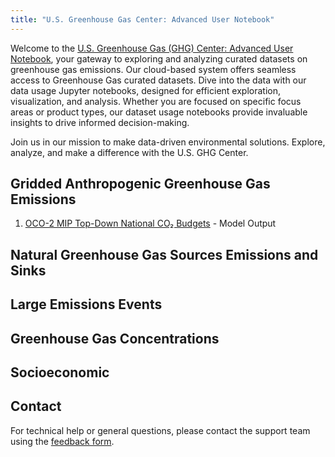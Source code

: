 ```yaml
---
title: "U.S. Greenhouse Gas Center: Advanced User Notebook"
---
```


Welcome to the [U.S. Greenhouse Gas (GHG) Center: Advanced User Notebook](https://earth.gov/ghgcenter), your gateway to exploring and analyzing curated datasets on greenhouse gas emissions.
Our cloud-based system offers seamless access to Greenhouse Gas curated datasets. Dive into the data with our data usage Jupyter notebooks, designed for efficient exploration, visualization, and analysis.
Whether you are focused on specific focus areas or product types, our dataset usage notebooks provide invaluable insights to drive informed decision-making.

Join us in our mission to make data-driven environmental solutions.
Explore, analyze, and make a difference with the U.S. GHG Center.

## Gridded Anthropogenic Greenhouse Gas Emissions
1. [OCO-2 MIP Top-Down National CO₂ Budgets](user_data_notebooks/oco2-mip-National-co2budget) - Model Output

## Natural Greenhouse Gas Sources Emissions and Sinks

## Large Emissions Events

## Greenhouse Gas Concentrations

## Socioeconomic

## Contact

For technical help or general questions, please contact the support team using the [feedback form](https://docs.google.com/forms/d/e/1FAIpQLSeVWCrnca08Gt_qoWYjTo6gnj1BEGL4NCUC9VEiQnXA02gzVQ/viewform).